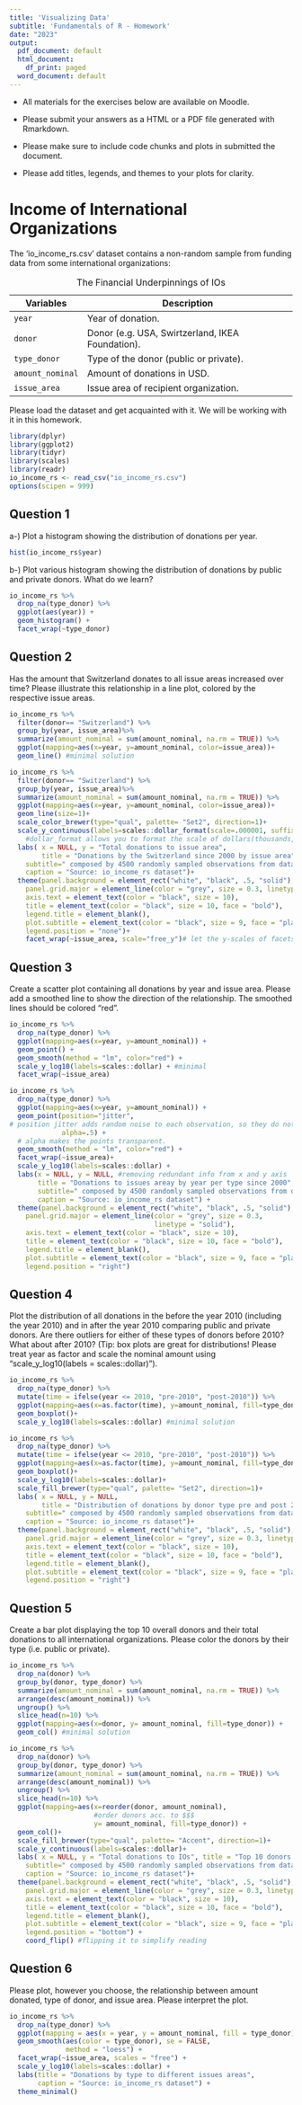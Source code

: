 ```yaml
---
title: 'Visualizing Data'
subtitle: 'Fundamentals of R - Homework'
date: "2023"
output:
  pdf_document: default
  html_document:
    df_print: paged
  word_document: default
---
```


-   All materials for the exercises below are available on Moodle.

-   Please submit your answers as a HTML or a PDF file generated with Rmarkdown.

-   Please make sure to include code chunks and plots in submitted the document.

-   Please add titles, legends, and themes to your plots for clarity.

# Income of International Organizations

The 'io_income_rs.csv' dataset contains a non-random sample from funding data from some international organizations:

| Variables        | Description                                      |
|------------------|--------------------------------------------------|
| `year`           | Year of donation.                                |
| `donor`          | Donor (e.g. USA, Swirtzerland, IKEA Foundation). |
| `type_donor`     | Type of the donor (public or private).           |
| `amount_nominal` | Amount of donations in USD.                      |
| `issue_area`     | Issue area of recipient organization.            |

: The Financial Underpinnings of IOs

Please load the dataset and get acquainted with it. We will be working with it in this homework.

```r
library(dplyr)
library(ggplot2)
library(tidyr)
library(scales)
library(readr)
io_income_rs <- read_csv("io_income_rs.csv")
options(scipen = 999)
```

## Question 1

a-) Plot a histogram showing the distribution of donations per year.

```r
hist(io_income_rs$year)
```

b-) Plot various histogram showing the distribution of donations by public and private donors. What do we learn?

```r
io_income_rs %>%
  drop_na(type_donor) %>%
  ggplot(aes(year)) +
  geom_histogram() +
  facet_wrap(~type_donor)
```

## Question 2

Has the amount that Switzerland donates to all issue areas increased over time? Please illustrate this relationship in a line plot, colored by the respective issue areas.

```r
io_income_rs %>%
  filter(donor== "Switzerland") %>%
  group_by(year, issue_area)%>%
  summarize(amount_nominal = sum(amount_nominal, na.rm = TRUE)) %>% 
  ggplot(mapping=aes(x=year, y=amount_nominal, color=issue_area))+
  geom_line() #minimal solution

io_income_rs %>%
  filter(donor== "Switzerland") %>%
  group_by(year, issue_area)%>%
  summarize(amount_nominal = sum(amount_nominal, na.rm = TRUE)) %>% 
  ggplot(mapping=aes(x=year, y=amount_nominal, color=issue_area))+
  geom_line(size=1)+
  scale_color_brewer(type="qual", palette= "Set2", direction=1)+
  scale_y_continuous(labels=scales::dollar_format(scale=.000001, suffix="m", prefix = "$"))+
    #dollar_format allows you to format the scale of dollars(thousands, millions, billions)
  labs( x = NULL, y = "Total donations to issue area", 
        title = "Donations by the Switzerland since 2000 by issue area", 
    subtitle=" composed by 4500 randomly sampled observations from dataset",
    caption = "Source: io_income_rs dataset")+
  theme(panel.background = element_rect("white", "black", .5, "solid"),
    panel.grid.major = element_line(color = "grey", size = 0.3, linetype = "solid"),
    axis.text = element_text(color = "black", size = 10),
    title = element_text(color = "black", size = 10, face = "bold"),
    legend.title = element_blank(),
    plot.subtitle = element_text(color = "black", size = 9, face = "plain"),
    legend.position = "none")+
    facet_wrap(~issue_area, scale="free_y")# let the y-scales of facets change.
```

## Question 3

Create a scatter plot containing all donations by year and issue area. Please add a smoothed line to show the direction of the relationship. The smoothed lines should be colored "red".

```r
io_income_rs %>%
  drop_na(type_donor) %>%
  ggplot(mapping=aes(x=year, y=amount_nominal)) +
  geom_point() +
  geom_smooth(method = "lm", color="red") +
  scale_y_log10(labels=scales::dollar) + #minimal
  facet_wrap(~issue_area)

io_income_rs %>%
  drop_na(type_donor) %>%
  ggplot(mapping=aes(x=year, y=amount_nominal)) +
  geom_point(position="jitter", 
# position jitter adds random noise to each observation, so they do not line up by year.
             alpha=.5) +  
  # alpha makes the points transparent.
  geom_smooth(method = "lm", color="red") +
  facet_wrap(~issue_area)+
  scale_y_log10(labels=scales::dollar) +
  labs(x = NULL, y = NULL, #removing redundant info from x and y axis
       title = "Donations to issues areay by year per type since 2000", 
       subtitle=" composed by 4500 randomly sampled observations from dataset",
       caption = "Source: io_income_rs dataset") +
  theme(panel.background = element_rect("white", "black", .5, "solid"),
    panel.grid.major = element_line(color = "grey", size = 0.3,
                                    linetype = "solid"),
    axis.text = element_text(color = "black", size = 10),
    title = element_text(color = "black", size = 10, face = "bold"),
    legend.title = element_blank(),
    plot.subtitle = element_text(color = "black", size = 9, face = "plain"),
    legend.position = "right")
```

## Question 4

Plot the distribution of all donations in the before the year 2010 (including the year 2010) and in after the year 2010 comparing public and private donors. Are there outliers for either of these types of donors before 2010? What about after 2010? (Tip: box plots are great for distributions! Please treat year as factor and scale the nominal amount using "scale_y_log10(labels = scales::dollar)").

```r
io_income_rs %>%
  drop_na(type_donor) %>%
  mutate(time = ifelse(year <= 2010, "pre-2010", "post-2010")) %>%
  ggplot(mapping=aes(x=as.factor(time), y=amount_nominal, fill=type_donor))+
  geom_boxplot()+
  scale_y_log10(labels=scales::dollar) #minimal solution

io_income_rs %>%
  drop_na(type_donor) %>%
  mutate(time = ifelse(year <= 2010, "pre-2010", "post-2010")) %>%
  ggplot(mapping=aes(x=as.factor(time), y=amount_nominal, fill=type_donor))+
  geom_boxplot()+
  scale_y_log10(labels=scales::dollar)+
  scale_fill_brewer(type="qual", palette= "Set2", direction=1)+
  labs( x = NULL, y = NULL, 
        title = "Distribution of donations by donor type pre and post 2010",
    subtitle=" composed by 4500 randomly sampled observations from dataset",
    caption = "Source: io_income_rs dataset")+
  theme(panel.background = element_rect("white", "black", .5, "solid"),
    panel.grid.major = element_line(color = "grey", size = 0.3, linetype = "solid"),
    axis.text = element_text(color = "black", size = 10),
    title = element_text(color = "black", size = 10, face = "bold"),
    legend.title = element_blank(),
    plot.subtitle = element_text(color = "black", size = 9, face = "plain"),
    legend.position = "right")
```

## Question 5

Create a bar plot displaying the top 10 overall donors and their total donations to all international organizations. Please color the donors by their type (i.e. public or private).

```r
io_income_rs %>%
  drop_na(donor) %>%
  group_by(donor, type_donor) %>%
  summarize(amount_nominal = sum(amount_nominal, na.rm = TRUE)) %>% 
  arrange(desc(amount_nominal)) %>%
  ungroup() %>%
  slice_head(n=10) %>% 
  ggplot(mapping=aes(x=donor, y= amount_nominal, fill=type_donor)) +
  geom_col() #minimal solution 

io_income_rs %>%
  drop_na(donor) %>%
  group_by(donor, type_donor) %>%
  summarize(amount_nominal = sum(amount_nominal, na.rm = TRUE)) %>% 
  arrange(desc(amount_nominal)) %>%
  ungroup() %>%
  slice_head(n=10) %>%
  ggplot(mapping=aes(x=reorder(donor, amount_nominal),
                     #order donors acc. to $$$
                     y= amount_nominal, fill=type_donor)) +
  geom_col()+
  scale_fill_brewer(type="qual", palette= "Accent", direction=1)+
  scale_y_continuous(labels=scales::dollar)+
  labs( x = NULL, y = "Total donations to IOs", title = "Top 10 donors from 2000 to 2020",
    subtitle=" composed by 4500 randomly sampled observations from dataset",
    caption = "Source: io_income_rs dataset")+
  theme(panel.background = element_rect("white", "black", .5, "solid"),
    panel.grid.major = element_line(color = "grey", size = 0.3, linetype = "solid"),
    axis.text = element_text(color = "black", size = 10),
    title = element_text(color = "black", size = 10, face = "bold"),
    legend.title = element_blank(),
    plot.subtitle = element_text(color = "black", size = 9, face = "plain"),
    legend.position = "bottom") +
    coord_flip() #flipping it to simplify reading
```

## Question 6

Please plot, however you choose, the relationship between amount donated, type of donor, and issue area. Please interpret the plot.

```r
io_income_rs %>%
  drop_na(type_donor) %>%
  ggplot(mapping = aes(x = year, y = amount_nominal, fill = type_donor)) +
  geom_smooth(aes(color = type_donor), se = FALSE,
              method = "loess") +
  facet_wrap(~issue_area, scales = "free") +
  scale_y_log10(labels=scales::dollar) +
  labs(title = "Donations by type to different issues areas",
       caption = "Source: io_income_rs dataset") +
  theme_minimal()
```
